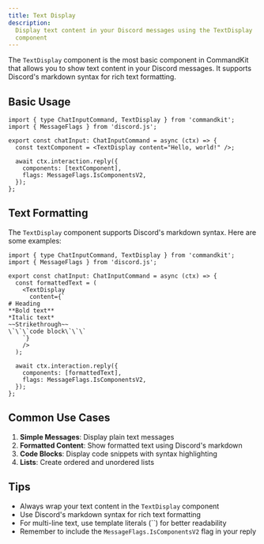 ```yaml
---
title: Text Display
description:
  Display text content in your Discord messages using the TextDisplay
  component
---
```


The `TextDisplay` component is the most basic component in CommandKit
that allows you to show text content in your Discord messages. It
supports Discord's markdown syntax for rich text formatting.

## Basic Usage

```tsx title="src/app/commands/example.tsx"
import { type ChatInputCommand, TextDisplay } from 'commandkit';
import { MessageFlags } from 'discord.js';

export const chatInput: ChatInputCommand = async (ctx) => {
  const textComponent = <TextDisplay content="Hello, world!" />;

  await ctx.interaction.reply({
    components: [textComponent],
    flags: MessageFlags.IsComponentsV2,
  });
};
```

## Text Formatting

The `TextDisplay` component supports Discord's markdown syntax. Here
are some examples:

```tsx title="src/app/commands/formatting.tsx"
import { type ChatInputCommand, TextDisplay } from 'commandkit';
import { MessageFlags } from 'discord.js';

export const chatInput: ChatInputCommand = async (ctx) => {
  const formattedText = (
    <TextDisplay
      content={`
# Heading
**Bold text**
*Italic text*
~~Strikethrough~~
\`\`\`code block\`\`\`
    `}
    />
  );

  await ctx.interaction.reply({
    components: [formattedText],
    flags: MessageFlags.IsComponentsV2,
  });
};
```

## Common Use Cases

1. **Simple Messages**: Display plain text messages
2. **Formatted Content**: Show formatted text using Discord's markdown
3. **Code Blocks**: Display code snippets with syntax highlighting
4. **Lists**: Create ordered and unordered lists

## Tips

- Always wrap your text content in the `TextDisplay` component
- Use Discord's markdown syntax for rich text formatting
- For multi-line text, use template literals (\`\`) for better
  readability
- Remember to include the `MessageFlags.IsComponentsV2` flag in your
  reply
